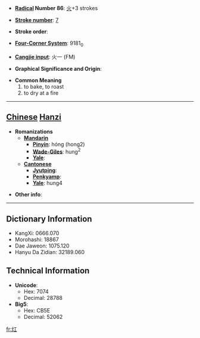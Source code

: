 * '''[[Wiktionary:Chinese radical index| Radical]] Number 86''': [[Wiktionary:Chinese radical index 火|火]]+3 strokes

* '''[[Wiktionary:Chinese total strokes index|Stroke number]]''': [[Wiktionary:Chinese total strokes index 7|7]]

* '''Stroke order''': 

* '''[[Wiktionary:Chinese four corner index|Four-Corner System]]''': 9181<sub>0</sub>

* '''[[Wiktionary:Chinese Cangjie index|Cangjie input]]''': 火一 (FM)

* '''Graphical Significance and Origin''': 

* '''Common Meaning'''
*#to bake, to roast
*# to dry at a fire


----

== [[Chinese]] [[Hanzi]] ==

* '''Romanizations'''
** '''[[Mandarin]]'''
*** '''[[Pinyin]]''': hóng (hong2)
*** '''[[Wade-Giles]]''': hung<sup>2</sup>
*** '''[[Yale]]''': 
** '''[[Cantonese]]'''
*** '''[[Jyutping]]''':
*** '''[[Penkyamp]]''': 
*** '''[[Yale]]''': hung4

* '''Other info''': 

----

== Dictionary Information ==

* KangXi: 0666.070
* Morohashi: 18867
* Dae Jaweon: 1075.120
* Hanyu Da Zidian: 32189.060

== Technical Information ==

* '''Unicode''':
** Hex: 7074
** Decimal: 28788
* '''Big5''':
** Hex: CB5E
** Decimal: 52062

[[fr:灴]]